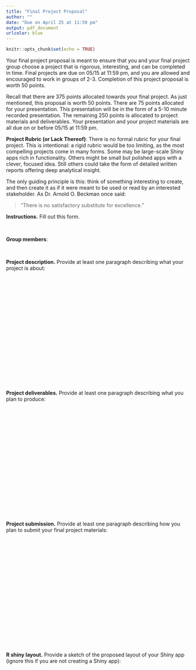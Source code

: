```yaml
---
title: "Final Project Proposal"
author: ""
date: "Due on April 25 at 11:59 pm"
output: pdf_document
urlcolor: blue
---
```


```r
knitr::opts_chunk$set(echo = TRUE)
```


Your final project proposal is meant to ensure that you and your final project group choose a project that is rigorous, interesting, and can be completed in time. Final projects are due on 05/15 at 11:59 pm, and you are allowed and encouraged to work in groups of 2-3. Completion of this project proposal is worth 50 points. 

Recall that there are 375 points allocated towards your final project. As just mentioned, this proposal is worth 50 points. There are 75 points allocated for your presentation. This presentation will be in the form of a 5-10 minute recorded presentation. The remaining 250 points is allocated to project materials and deliverables. Your presentation and your project materials are all due on or before 05/15 at 11:59 pm.

**Project Rubric (or Lack Thereof)**: There is no formal rubric for your final project. This is intentional: a rigid rubric would be too limiting, as the most compelling projects come in many forms. Some may be large-scale Shiny apps rich in functionality. Others might be small but polished apps with a clever, focused idea. Still others could take the form of detailed written reports offering deep analytical insight.

The only guiding principle is this: think of something interesting to create, and then create it as if it were meant to be used or read by an interested stakeholder. As Dr. Arnold O. Beckman once said:

> "There is no satisfactory substitute for excellence."

\newpage
**Instructions.** Fill out this form.

&nbsp;
&nbsp;

**Group members**: 

&nbsp;
&nbsp;

**Project description.** Provide at least one paragraph describing what your project is about: 

&nbsp;

&nbsp;

&nbsp;

&nbsp;

&nbsp;

&nbsp;

&nbsp;

&nbsp;

&nbsp;

&nbsp;


**Project deliverables.** Provide at least one paragraph describing what you plan to produce: 

&nbsp;

&nbsp;

&nbsp;

&nbsp;

&nbsp;

&nbsp;

&nbsp;

&nbsp;

&nbsp;

&nbsp;


**Project submission.** Provide at least one paragraph describing how you plan to submit your final project materials: 

&nbsp;

&nbsp;

&nbsp;

&nbsp;

&nbsp;

&nbsp;

&nbsp;

&nbsp;

&nbsp;

&nbsp;



**R shiny layout.** Provide a sketch of the proposed layout of your Shiny app (ignore this if you are not creating a Shiny app):




